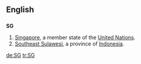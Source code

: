 {{see|sg|Sg|.sg}}
==English==
==={{abbreviation}}===
'''SG'''
#[[Singapore]], a member state of the [[United Nations]].
#[[Southeast Sulawesi]], a province of [[Indonesia]].

[[de:SG]]
[[tr:SG]]